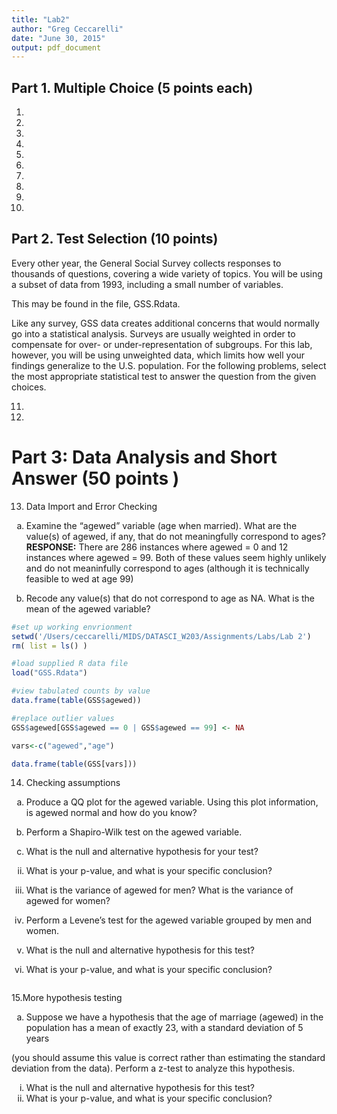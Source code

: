 ```yaml
---
title: "Lab2"
author: "Greg Ceccarelli"
date: "June 30, 2015"
output: pdf_document
---
```


## Part 1. Multiple Choice (5 points each)

1. 
2. 
3. 
4. 
5. 
6. 
7. 
8. 
9. 
10.

## Part 2. Test Selection (10 points)

Every other year, the General Social Survey collects responses to thousands of questions,
covering a wide variety of topics. You will be using a subset of data from 1993,
including a small number of variables. 

This may be found in the file, GSS.Rdata.

Like any survey, GSS data creates additional concerns that would normally go into a
statistical analysis. Surveys are usually weighted in order to compensate for over- or
under-representation of subgroups. For this lab, however, you will be using unweighted
data, which limits how well your findings generalize to the U.S. population.
For the following problems, select the most appropriate statistical test to answer the
question from the given choices. 


11.

12. 

# Part 3: Data Analysis and Short Answer (50 points )

13. Data Import and Error Checking
a. Examine the “agewed” variable (age when married). What are the value(s)
of agewed, if any, that do not meaningfully correspond to ages?
**RESPONSE:** There are 286 instances where agewed = 0 and 12 instances where agewed = 99. Both of these values seem highly unlikely and do not meaninfully correspond to ages (although it is technically feasible to wed at age 99)

b. Recode any value(s) that do not correspond to age as NA. What is the
mean of the agewed variable?

```r
#set up working envrionment
setwd('/Users/ceccarelli/MIDS/DATASCI_W203/Assignments/Labs/Lab 2')
rm( list = ls() )

#load supplied R data file
load("GSS.Rdata")

#view tabulated counts by value
data.frame(table(GSS$agewed))

#replace outlier values
GSS$agewed[GSS$agewed == 0 | GSS$agewed == 99] <- NA 

vars<-c("agewed","age")

data.frame(table(GSS[vars]))


```


14. Checking assumptions
a. Produce a QQ plot for the agewed variable. Using this plot information, is
agewed normal and how do you know?

b. Perform a Shapiro-Wilk test on the agewed variable.
i. What is the null and alternative hypothesis for your test?
ii. What is your p-value, and what is your specific conclusion?

c. What is the variance of agewed for men? What is the variance of agewed
for women?

d. Perform a Levene’s test for the agewed variable grouped by men and
women.
i. What is the null and alternative hypothesis for this test?
ii. What is your p-value, and what is your specific conclusion?

```r


```

15.More hypothesis testing

a. Suppose we have a hypothesis that the age of marriage (agewed) in the
population has a mean of exactly 23, with a standard deviation of 5 years

(you should assume this value is correct rather than estimating the standard
deviation from the data). Perform a z-test to analyze this hypothesis.

i. What is the null and alternative hypothesis for this test?
ii. What is your p-value, and what is your specific conclusion?
